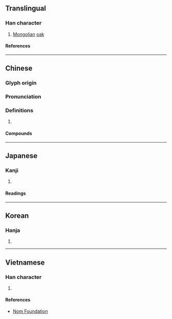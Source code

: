 {{character info}}
==Translingual==

===Han character===
{{Han char|rn=75|rad=木|as=11|sn=15|four=44900|canj=DNBJ|ids=⿰木斛}}

# [[Mongolia]]n [[oak]] {{gloss|{{taxlink|Quercus dentata|species|noshow=1}}}}

====References====
{{Han ref|kx=0547.180|dkj=15375|dj=0935.150|hdz=21283.020|uh=69F2}}

----

==Chinese==
{{zh-forms}}

===Glyph origin===
{{Han etym}}

===Pronunciation===
{{zh-pron
|m=hú
|c=huk6
|mc=y
|oc=y
|ma=
|cat=pn
}}

===Definitions===
{{zh-hanzi}}

# {{rfdef|zh}}

====Compounds====
{{zh-der|槲樹|槲寄生|槲蕨}}

----

==Japanese==

===Kanji===
{{ja-kanji|grade=|rs=木11}}

# {{rfdef|ja|sort=木11}}

====Readings====
{{ja-readings
|on=こく
|kun=かしわ
}}

----

==Korean==

===Hanja===
{{ko-hanja|곡}}

# {{rfdef|ko|sort=木11}}

----

==Vietnamese==

===Han character===
{{vi-readings|rs=木11|reading=hộc}}

# {{rfdef|vi|sort=木11}}

====References====
* [http://nomfoundation.org/common/nom_details.php?codepoint=69f2 Nom Foundation]
